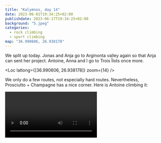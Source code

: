 ```yaml
---
title: "Kalymnos, day 14"
date: 2023-06-01T19:34:25+02:00
publishdate: 2023-06-17T19:34:25+02:00
background: "5.jpeg"
categories:
  - rock climbing
  - sport climbing
map: "36.990606, 26.938178"
---
```


We split up today. Jonas and Anja go to Arginonta valley again so that Anja can
sent her project. Antoine, Anna and I go to Trois Îlots once more.

<Loc latlong={[36.990606, 26.938178]} zoom={14} />

We only do a few routes, not especially hard routes. Nevertheless,
Prosciutto + Champagne <Grade value="6a" system="french" /> has a nice corner.
Here is Antoine climbing it:

<Video src="videos/1.mp4" />

<Gallery>
  <Rimg src="2.jpeg" caption="Prosciutto + Champagne" />
  <Rimg src="4.jpeg" caption="Pornogeros" />
  <Rimg src="6.jpeg" caption="Pornogeros" />
</Gallery>

We finish with Pornogeros <Grade value="6b" system="french" /> (apparently the
name translates to “dirty old man”). It starts with slab climbing on small
holds, and gets progressively steeper until it ends slightly overhanging on
jugs. Here is Anna climbing the bottom slab:

<Video src="videos/2.mp4" />

Around noon, when the sun comes around, we hike back down, have some leftovers
from yesterday's dinner for lunch and get an ice cream. The afternoon is spent
with rest day activities, including some beach time. The others also go to
a climber's massage, but I decide to save my money.

<Rimg src="9.jpeg" caption="A beautiful butterfly on the hike back." />

We have dinner at Kokkinidis with delicious Mediterranean pasta and crepes with
icecream for dessert.

<Nextday />
